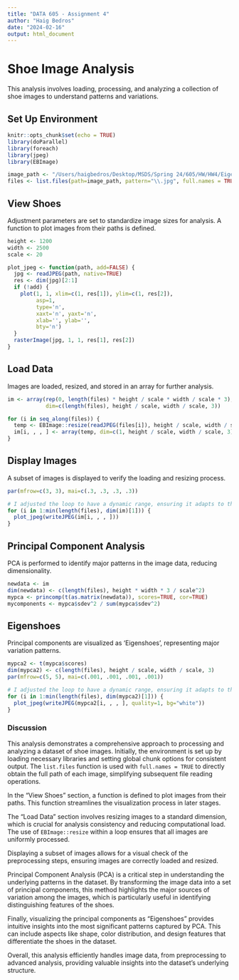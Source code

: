 ```yaml
---
title: "DATA 605 - Assignment 4"
author: "Haig Bedros"
date: "2024-02-16"
output: html_document
---
```


# Shoe Image Analysis

This analysis involves loading, processing, and analyzing a collection of shoe images to understand patterns and variations.

## Set Up Environment

```r
knitr::opts_chunk$set(echo = TRUE)
library(doParallel)
library(foreach)
library(jpeg)
library(EBImage)

image_path <- "/Users/haigbedros/Desktop/MSDS/Spring 24/605/HW/HW4/Eigenimagery-Variability-Analysis/jpg"
files <- list.files(path=image_path, pattern="\\.jpg", full.names = TRUE)
```

## View Shoes

Adjustment parameters are set to standardize image sizes for analysis. 
A function to plot images from their paths is defined.

```r
height <- 1200
width <- 2500
scale <- 20

plot_jpeg <- function(path, add=FALSE) {
  jpg <- readJPEG(path, native=TRUE)
  res <- dim(jpg)[2:1]
  if (!add) {
    plot(1, 1, xlim=c(1, res[1]), ylim=c(1, res[2]), 
         asp=1, 
         type='n', 
         xaxt='n', yaxt='n', 
         xlab='', ylab='', 
         bty='n')
  }
  rasterImage(jpg, 1, 1, res[1], res[2])
}
```

## Load Data

Images are loaded, resized, and stored in an array for further analysis.

```r
im <- array(rep(0, length(files) * height / scale * width / scale * 3), 
            dim=c(length(files), height / scale, width / scale, 3))

for (i in seq_along(files)) {
  temp <- EBImage::resize(readJPEG(files[i]), height / scale, width / scale)
  im[i, , , ] <- array(temp, dim=c(1, height / scale, width / scale, 3))
}
```

## Display Images

A subset of images is displayed to verify the loading and resizing process.

```r
par(mfrow=c(3, 3), mai=c(.3, .3, .3, .3))

# I adjusted the loop to have a dynamic range, ensuring it adapts to the actual number of available images, and combined the par settings for efficiency and conciseness.
for (i in 1:min(length(files), dim(im)[1])) { 
  plot_jpeg(writeJPEG(im[i, , , ]))
}
```

## Principal Component Analysis

PCA is performed to identify major patterns in the image data, reducing dimensionality.

```r
newdata <- im
dim(newdata) <- c(length(files), height * width * 3 / scale^2)
mypca <- princomp(t(as.matrix(newdata)), scores=TRUE, cor=TRUE)
mycomponents <- mypca$sdev^2 / sum(mypca$sdev^2)
```

## Eigenshoes

Principal components are visualized as 'Eigenshoes', representing major variation patterns.

```r
mypca2 <- t(mypca$scores)
dim(mypca2) <- c(length(files), height / scale, width / scale, 3)
par(mfrow=c(5, 5), mai=c(.001, .001, .001, .001))

# I adjusted the loop to have a dynamic range, ensuring it adapts to the actual number of available images, and combined the par settings for efficiency and conciseness.
for (i in 1:min(length(files), dim(mypca2)[1])) {  
  plot_jpeg(writeJPEG(mypca2[i, , , ], quality=1, bg="white"))
}
```

### Discussion

This analysis demonstrates a comprehensive approach to processing and analyzing a dataset of shoe images. Initially, the environment is set up by loading necessary libraries and setting global chunk options for consistent output. The `list.files` function is used with `full.names = TRUE` to directly obtain the full path of each image, simplifying subsequent file reading operations.

In the "View Shoes" section, a function is defined to plot images from their paths. This function streamlines the visualization process in later stages.

The "Load Data" section involves resizing images to a standard dimension, which is crucial for analysis consistency and reducing computational load. The use of `EBImage::resize` within a loop ensures that all images are uniformly processed.

Displaying a subset of images allows for a visual check of the preprocessing steps, ensuring images are correctly loaded and resized.

Principal Component Analysis (PCA) is a critical step in understanding the underlying patterns in the dataset. By transforming the image data into a set of principal components, this method highlights the major sources of variation among the images, which is particularly useful in identifying distinguishing features of the shoes.

Finally, visualizing the principal components as "Eigenshoes" provides intuitive insights into the most significant patterns captured by PCA. This can include aspects like shape, color distribution, and design features that differentiate the shoes in the dataset.

Overall, this analysis efficiently handles image data, from preprocessing to advanced analysis, providing valuable insights into the dataset's underlying structure.